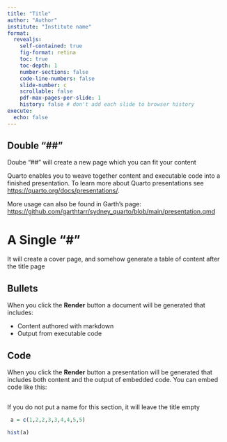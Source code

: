 ```yaml
---
title: "Title"
author: "Author"
institute: "Institute name"
format:
  revealjs:
    self-contained: true
    fig-format: retina
    toc: true
    toc-depth: 1
    number-sections: false
    code-line-numbers: false
    slide-number: c
    scrollable: false
    pdf-max-pages-per-slide: 1
    history: false # don't add each slide to browser history
execute:
  echo: false
---
```


## Double "##"

Doube "##" will create a new page which you can fit your content

Quarto enables you to weave together content and executable code into a finished presentation. To learn more about Quarto presentations see <https://quarto.org/docs/presentations/>.

More usage can also be found in Garth's page: <https://github.com/garthtarr/sydney_quarto/blob/main/presentation.qmd>


# A Single "#"
It will create a cover page, and somehow generate a table of content after the title page


## Bullets

When you click the **Render** button a document will be generated that includes:

-   Content authored with markdown
-   Output from executable code

## Code

When you click the **Render** button a presentation will be generated that includes both content and the output of embedded code. You can embed code like this:

## 
If you do not put a name for this section, it will leave the title empty
```r
 a = c(1,2,2,3,3,4,4,5,5)

hist(a)


```
